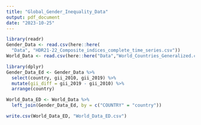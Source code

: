 ```yaml
---
title: "Global_Gender_Inequality_Data"
output: pdf_document
date: "2023-10-25"
---
```

```r
library(readr)
Gender_Data <- read.csv(here::here(
  "Data", "HDR21-22_Composite_indices_complete_time_series.csv"))
World_Data <- read.csv(here::here("Data","World_Countries_Generalized.csv"))

library(dplyr)
Gender_Data_Ed <- Gender_Data %>%
  select(country, gii_2010, gii_2019) %>%
  mutate(gii_diff = gii_2019 - gii_2010) %>%
  arrange(country)
```

```r
World_Data_ED <- World_Data %>%
  left_join(Gender_Data_Ed, by = c("COUNTRY" = "country"))
```

```r
write.csv(World_Data_ED, "World_Data_ED.csv")
```

